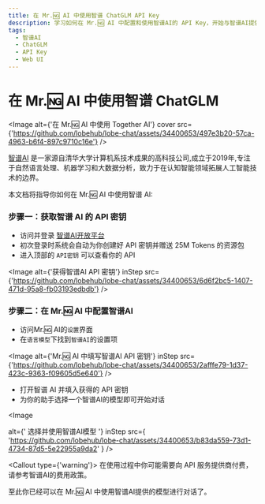 ```yaml
---
title: 在 Mr.🆖 AI 中使用智谱 ChatGLM API Key
description: 学习如何在 Mr.🆖 AI 中配置和使用智谱AI的 API Key，开始与智谱AI提供的模型进行对话。
tags:
  - 智谱AI
  - ChatGLM
  - API Key
  - Web UI
---
```


# 在 Mr.🆖 AI 中使用智谱 ChatGLM

<Image
  alt={'在 Mr.🆖 AI 中使用 Together AI'}
  cover
  src={'https://github.com/lobehub/lobe-chat/assets/34400653/497e3b20-57ca-4963-b6f4-897c9710c16e'}
/>

[智谱AI](https://www.zhipuai.cn/) 是一家源自清华大学计算机系技术成果的高科技公司,成立于2019年,专注于自然语言处理、机器学习和大数据分析，致力于在认知智能领域拓展人工智能技术的边界。

本文档将指导你如何在 Mr.🆖 AI 中使用智谱 AI:

<Steps>

### 步骤一：获取智谱 AI 的 API 密钥

- 访问并登录 [智谱AI开放平台](https://open.bigmodel.cn/)
- 初次登录时系统会自动为你创建好 API 密钥并赠送 25M Tokens 的资源包
- 进入顶部的 `API密钥` 可以查看你的 API

<Image
  alt={'获得智谱AI API 密钥'}
  inStep
  src={'https://github.com/lobehub/lobe-chat/assets/34400653/6d6f2bc5-1407-471d-95a8-fb03193edbdb'}
/>

### 步骤二：在 Mr.🆖 AI 中配置智谱AI

- 访问Mr.🆖 AI的`设置`界面
- 在`语言模型`下找到`智谱AI`的设置项

<Image
  alt={'Mr.🆖 AI 中填写智谱AI API 密钥'}
  inStep
  src={'https://github.com/lobehub/lobe-chat/assets/34400653/2afffe79-1d37-423c-9363-f09605d5e640'}
/>

- 打开智谱 AI 并填入获得的 API 密钥
- 为你的助手选择一个智谱AI的模型即可开始对话

<Image

alt={' 选择并使用智谱AI模型 '} inStep src={ 'https://github.com/lobehub/lobe-chat/assets/34400653/b83da559-73d1-4734-87d5-5e22955a9da2' } />

<Callout type={'warning'}>
  在使用过程中你可能需要向 API 服务提供商付费，请参考智谱AI的费用政策。
</Callout>

</Steps>

至此你已经可以在 Mr.🆖 AI 中使用智谱AI提供的模型进行对话了。
